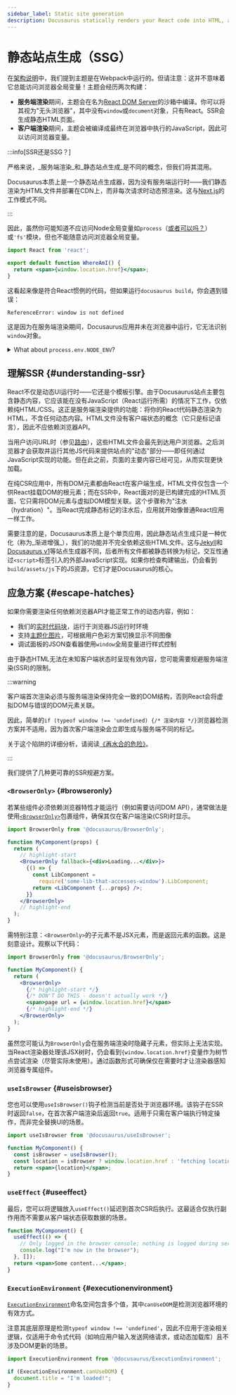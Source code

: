 ```yaml
---
sidebar_label: Static site generation
description: Docusaurus statically renders your React code into HTML, allowing faster load speed and better SEO.
---
```


# 静态站点生成（SSG）

在[架构说明](architecture.mdx)中，我们提到主题是在Webpack中运行的。但请注意：这并不意味着它总能访问浏览器全局变量！主题会经历两次构建：

- **服务端渲染**期间，主题会在名为[React DOM Server](https://reactjs.org/docs/react-dom-server.html)的沙箱中编译。你可以将其视为"无头浏览器"，其中没有`window`或`document`对象，只有React。SSR会生成静态HTML页面。
- **客户端渲染**期间，主题会被编译成最终在浏览器中执行的JavaScript，因此可以访问浏览器变量。

:::info[SSR还是SSG？]

严格来说，_服务端渲染_和_静态站点生成_是不同的概念，但我们将其混用。

Docusaurus本质上是一个静态站点生成器，因为没有服务端运行时——我们静态渲染为HTML文件并部署在CDN上，而非每次请求时动态预渲染。这与[Next.js](https://nextjs.org/)的工作模式不同。

:::

因此，虽然你可能知道不应访问Node全局变量如`process`（[或者可以吗？](#node-env)）或`'fs'`模块，但也不能随意访问浏览器全局变量。

```jsx
import React from 'react';

export default function WhereAmI() {
  return <span>{window.location.href}</span>;
}
```

这看起来像是符合React惯例的代码，但如果运行`docusaurus build`，你会遇到错误：

```
ReferenceError: window is not defined
```

这是因为在服务端渲染期间，Docusaurus应用并未在浏览器中运行，它无法识别`window`对象。

<details id="node-env">
<summary>What about <code>process.env.NODE_ENV</code>?</summary>

One exception to the "no Node globals" rule is `process.env.NODE_ENV`. In fact, you can use it in React, because Webpack injects this variable as a global:

```jsx
import React from 'react';

export default function expensiveComp() {
  if (process.env.NODE_ENV === 'development') {
    return <>This component is not shown in development</>;
  }
  const res = someExpensiveOperationThatLastsALongTime();
  return <>{res}</>;
}
```

During Webpack build, the `process.env.NODE_ENV` will be replaced with the value, either `'development'` or `'production'`. You will then get different build results after dead code elimination:


<Tabs>
<TabItem value="Development">

```diff
import React from 'react';

export default function expensiveComp() {
  // highlight-next-line
  if ('development' === 'development') {
+   return <>This component is not shown in development</>;
  }
- const res = someExpensiveOperationThatLastsALongTime();
- return <>{res}</>;
}
```

</TabItem>
<TabItem value="Production">

```diff
import React from 'react';

export default function expensiveComp() {
  // highlight-next-line
- if ('production' === 'development') {
-   return <>This component is not shown in development</>;
- }
+ const res = someExpensiveOperationThatLastsALongTime();
+ return <>{res}</>;
}
```

</TabItem>
</Tabs>
</details>

## 理解SSR {#understanding-ssr}

React不仅是动态UI运行时——它还是个模板引擎。由于Docusaurus站点主要包含静态内容，它应该能在没有JavaScript（React运行所需）的情况下工作，仅依赖纯HTML/CSS。这正是服务端渲染提供的功能：将你的React代码静态渲染为HTML，不含任何动态内容。HTML文件没有客户端状态的概念（它只是标记语言），因此不应依赖浏览器API。

当用户访问URL时（参见[路由](routing.mdx)），这些HTML文件会最先到达用户浏览器。之后浏览器才会获取并运行其他JS代码来提供站点的"动态"部分——即任何通过JavaScript实现的功能。但在此之前，页面的主要内容已经可见，从而实现更快加载。

在纯CSR应用中，所有DOM元素都由React在客户端生成，HTML文件仅包含一个供React挂载DOM的根元素；而在SSR中，React面对的是已构建完成的HTML页面，它只需将DOM元素与虚拟DOM模型关联。这个步骤称为"注水（hydration）"。当React完成静态标记的注水后，应用就开始像普通React应用一样工作。

需要注意的是，Docusaurus本质上是个单页应用，因此静态站点生成只是一种优化（称为_渐进增强_），我们的功能并不完全依赖这些HTML文件。这与[Jekyll](https://jekyllrb.com/)和[Docusaurus v1](https://v1.docusaurus.io/)等站点生成器不同，后者所有文件都被静态转换为标记，交互性通过`<script>`标签引入的外部JavaScript实现。如果你检查构建输出，仍会看到`build/assets/js`下的JS资源，它们才是Docusaurus的核心。

## 应急方案 {#escape-hatches}

如果你需要渲染任何依赖浏览器API才能正常工作的动态内容，例如：

- 我们的[实时代码块](../guides/markdown-features/markdown-features-code-blocks.mdx#interactive-code-editor)，运行于浏览器JS运行时环境
- 支持[主题化图片](../guides/markdown-features/markdown-features-assets.mdx#themed-images)，可根据用户色彩方案切换显示不同图像
- 调试面板的JSON查看器使用`window`全局变量进行样式控制

由于静态HTML无法在未知客户端状态时呈现有效内容，您可能需要规避服务端渲染(SSR)的限制。

:::warning

客户端首次渲染必须与服务端渲染保持完全一致的DOM结构，否则React会将虚拟DOM与错误的DOM元素关联。

因此，简单的`if (typeof window !== 'undefined) {/* 渲染内容 */}`浏览器检测方案并不适用，因为首次客户端渲染会立即生成与服务端不同的标记。

关于这个陷阱的详细分析，请阅读[《再水合的危险》](https://www.joshwcomeau.com/react/the-perils-of-rehydration/)。

:::

我们提供了几种更可靠的SSR规避方案。

### `<BrowserOnly>` {#browseronly}

若某些组件必须依赖浏览器特性才能运行（例如需要访问DOM API），通常做法是使用[`<BrowserOnly>`](../docusaurus-core.mdx#browseronly)包裹组件，确保其仅在客户端渲染(CSR)时显示。

```jsx
import BrowserOnly from '@docusaurus/BrowserOnly';

function MyComponent(props) {
  return (
    // highlight-start
    <BrowserOnly fallback={<div>Loading...</div>}>
      {() => {
        const LibComponent =
          require('some-lib-that-accesses-window').LibComponent;
        return <LibComponent {...props} />;
      }}
    </BrowserOnly>
    // highlight-end
  );
}
```

需特别注意：`<BrowserOnly>`的子元素不是JSX元素，而是返回元素的函数。这是刻意设计。观察以下代码：

```jsx
import BrowserOnly from '@docusaurus/BrowserOnly';

function MyComponent() {
  return (
    <BrowserOnly>
      {/* highlight-start */}
      {/* DON'T DO THIS - doesn't actually work */}
      <span>page url = {window.location.href}</span>
      {/* highlight-end */}
    </BrowserOnly>
  );
}
```

虽然您可能认为`BrowserOnly`会在服务端渲染时隐藏子元素，但实际上无法实现。当React渲染器处理该JSX树时，仍会看到`{window.location.href}`变量作为树节点尝试渲染（尽管实际未使用）。通过函数形式可确保仅在需要时才让渲染器感知浏览器专属组件。

### `useIsBrowser` {#useisbrowser}

您也可以使用`useIsBrowser()`钩子检测当前是否处于浏览器环境。该钩子在SSR时返回`false`，在首次客户端渲染后返回`true`。适用于只需在客户端执行特定操作，而非完全替换UI的场景。

```jsx
import useIsBrowser from '@docusaurus/useIsBrowser';

function MyComponent() {
  const isBrowser = useIsBrowser();
  const location = isBrowser ? window.location.href : 'fetching location...';
  return <span>{location}</span>;
}
```

### `useEffect` {#useeffect}

最后，您可以将逻辑放入`useEffect()`延迟到首次CSR后执行。这最适合仅执行副作用而不需要从客户端状态获取数据的场景。

```jsx
function MyComponent() {
  useEffect(() => {
    // Only logged in the browser console; nothing is logged during server-side rendering
    console.log("I'm now in the browser");
  }, []);
  return <span>Some content...</span>;
}
```

### `ExecutionEnvironment` {#executionenvironment}

[`ExecutionEnvironment`](../docusaurus-core.mdx#executionenvironment)命名空间包含多个值，其中`canUseDOM`是检测浏览器环境的有效方式。

注意其底层原理是检测`typeof window !== 'undefined'`，因此不应用于渲染相关逻辑，仅适用于命令式代码（如响应用户输入发送网络请求，或动态加载库）且不涉及DOM更新的场景。

```js title="a-client-module.js"
import ExecutionEnvironment from '@docusaurus/ExecutionEnvironment';

if (ExecutionEnvironment.canUseDOM) {
  document.title = "I'm loaded!";
}
```